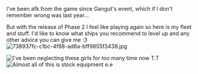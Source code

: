 I've been afk from the game since Gangut's event, which if I don't remember wrong was last year...

But with the release of Phase 2 I feel like playing again so here is my fleet and stuff. I'd like to know what ships you recommend to level up and any other advice you can give me :3[[File:738937fc-c1bc-4f88-ad6a-bff9855f3438.jpg|thumb]]

[[File:54d9e544-0b8d-483f-9caa-fb028734efe3.jpg|thumb|I've been neglecting these girls for too many time now T.T]][[File:Equipment_for_event.png|thumb|Almost all of this is stock equipment e.e]]<ac_metadata title="Are my girls ready for going all the way easy modo clear?"> </ac_metadata>